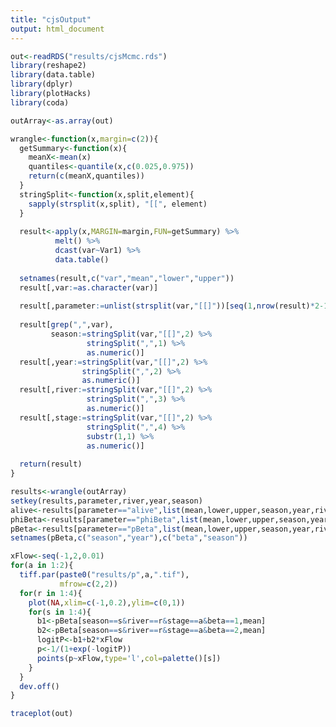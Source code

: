 ```yaml
---
title: "cjsOutput"
output: html_document
---
```

```r
out<-readRDS("results/cjsMcmc.rds")
library(reshape2)
library(data.table)
library(dplyr)
library(plotHacks)
library(coda)

outArray<-as.array(out)

wrangle<-function(x,margin=c(2)){
  getSummary<-function(x){
    meanX<-mean(x)
    quantiles<-quantile(x,c(0.025,0.975))
    return(c(meanX,quantiles))
  }
  stringSplit<-function(x,split,element){
    sapply(strsplit(x,split), "[[", element)
  }
  
  result<-apply(x,MARGIN=margin,FUN=getSummary) %>%
          melt() %>%
          dcast(var~Var1) %>%
          data.table()
    
  setnames(result,c("var","mean","lower","upper"))
  result[,var:=as.character(var)]
  
  result[,parameter:=unlist(strsplit(var,"[[]"))[seq(1,nrow(result)*2-1,2)]]
  
  result[grep(",",var),
         season:=stringSplit(var,"[[]",2) %>%
                 stringSplit(",",1) %>%
                 as.numeric()]
  result[,year:=stringSplit(var,"[[]",2) %>%
                stringSplit(",",2) %>%
                as.numeric()]
  result[,river:=stringSplit(var,"[[]",2) %>%
                 stringSplit(",",3) %>%
                 as.numeric()]
  result[,stage:=stringSplit(var,"[[]",2) %>%
                 stringSplit(",",4) %>%
                 substr(1,1) %>%
                 as.numeric()]
  
  return(result)
}

results<-wrangle(outArray)
setkey(results,parameter,river,year,season)
alive<-results[parameter=="alive",list(mean,lower,upper,season,year,river,stage)]
phiBeta<-results[parameter=="phiBeta",list(mean,lower,upper,season,year,river,stage)]
pBeta<-results[parameter=="pBeta",list(mean,lower,upper,season,year,river,stage)]
setnames(pBeta,c("season","year"),c("beta","season"))
```

```r
xFlow<-seq(-1,2,0.01)
for(a in 1:2){
  tiff.par(paste0("results/p",a,".tif"),
           mfrow=c(2,2))
  for(r in 1:4){
    plot(NA,xlim=c(-1,0.2),ylim=c(0,1))
    for(s in 1:4){
      b1<-pBeta[season==s&river==r&stage==a&beta==1,mean]
      b2<-pBeta[season==s&river==r&stage==a&beta==2,mean]
      logitP<-b1+b2*xFlow
      p<-1/(1+exp(-logitP))
      points(p~xFlow,type='l',col=palette()[s])
    }
  }
  dev.off()
}

```

```r
traceplot(out)
```